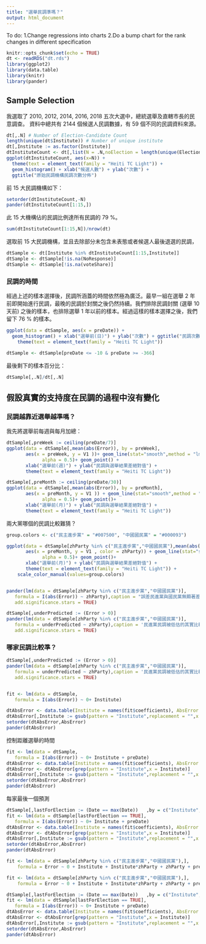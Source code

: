 ```yaml
---
title: "選舉民調準嗎？"
output: html_document
---
```

To do: 
1.Change regressions into charts
2.Do a bump chart for the rank changes in different specification

```r
knitr::opts_chunk$set(echo = TRUE)
dt <- readRDS("dt.rds")
library(ggplot2)
library(data.table)
library(knitr)
library(pander)
```

## Sample Selection

我選取了 2010, 2012, 2014, 2016, 2018 五次大選中，總統選舉及直轄市長的民意調查。
資料中總共有 2144 個候選人民調數據，有 59 個不同的民調資料來源。

```r
dt[,.N] # Number of Election-Candidate Count
length(unique(dt$Institute)) # Number of unique institute
dt[,Institute := as.factor(Institute)]
dtInstituteCount <- dt[,list(N = .N,noElection = length(unique(Election))), by = Institute]
ggplot(dtInstituteCount, aes(x=N)) + 
  theme(text = element_text(family = "Heiti TC Light")) +
  geom_histogram() + xlab("候選人數") + ylab("次數") + 
  ggtitle("原始民調機構民調次數分佈")
```

前 15 大民調機構如下：
```r
setorder(dtInstituteCount,-N)
pander(dtInstituteCount[1:15,])
```

此 15 大機構佔的民調比例達所有民調的 79 %。
```r
sum(dtInstituteCount[1:15,N])/nrow(dt)
```
選取前 15 大民調機構，並且去除部分未包含未表態或者候選人最後退選的民調，
```r
dtSample <- dt[Institute %in% dtInstituteCount[1:15,Institute]]
dtSample <- dtSample[!is.na(NoResponse)]
dtSample <- dtSample[!is.na(voteShare)]

```


### 民調的時間

經過上述的樣本選擇後，民調所涵蓋的時間依然極為廣泛。最早一組在選舉 2 年前即開始進行民調，最晚的民調於封關之後仍然持續。我們排除民調封關 (選舉 10 天前) 之後的樣本，也排除選舉 1 年以前的樣本。經過這樣的樣本選擇之後，我們留下 76 % 的樣本。
```r
ggplot(data = dtSample, aes(x = preDate)) +
  geom_histogram() + xlab("選舉前(日)") + ylab("次數") + ggtitle("民調次數與選舉日")+
    theme(text = element_text(family = "Heiti TC Light")) 

dtSample <- dtSample[preDate <= -10 & preDate >= -366]
```

最後剩下的樣本百分比：
```r
dtSample[,.N]/dt[,.N]
```




## 假設真實的支持度在民調的過程中沒有變化

### 民調越靠近選舉越準嗎？

我先將選舉前每週與每月加總：
```r
dtSample[,preWeek := ceiling(preDate/7)]
ggplot(data = dtSample[,mean(abs(Error)), by = preWeek], 
       aes(x = preWeek, y = V1 ))+ geom_line(stat="smooth",method = "lm",
             alpha = 0.5)+ geom_point() +
       xlab("選舉前(週)") + ylab("民調與選舉結果差絕對值") + 
       theme(text = element_text(family = "Heiti TC Light")) 

dtSample[,preMonth := ceiling(preDate/30)]
ggplot(data = dtSample[,mean(abs(Error)), by = preMonth], 
       aes(x = preMonth, y = V1 )) + geom_line(stat="smooth",method = "lm",
             alpha = 0.5)+ geom_point()+
       xlab("選舉前(月)") + ylab("民調與選舉結果差絕對值") + 
       theme(text = element_text(family = "Heiti TC Light")) 

```


兩大黨哪個的民調比較難猜？
```r
group.colors <- c("民主進步黨" = "#007500", "中國國民黨" = "#000093")

ggplot(data = dtSample[zhParty %in% c("民主進步黨","中國國民黨"),mean(abs(Error)), by = c("preMonth","zhParty")], 
       aes(x = preMonth, y = V1 , color = zhParty)) + geom_line(stat="smooth",method = "lm",
             alpha = 0.5)+ geom_point()+
       xlab("選舉前(月)") + ylab("民調與選舉結果差絕對值") + 
       theme(text = element_text(family = "Heiti TC Light")) +
    scale_color_manual(values=group.colors)


pander(lm(data = dtSample[zhParty %in% c("民主進步黨","中國國民黨")],
   formula = I(abs(Error)) ~ zhParty),caption = "誤差民進黨與國民黨無顯著差異",
   add.significance.stars = TRUE)

```


```r
dtSample[,underPredicted := (Error > 0)]
pander(lm(data = dtSample[zhParty %in% c("民主進步黨","中國國民黨")],
   formula = underPredicted ~ zhParty),caption = '民進黨民調被低估的其實比較少',
   add.significance.stars = TRUE)

```






### 哪家民調比較準？


```r
dtSample[,underPredicted := (Error > 0)]
pander(lm(data = dtSample[zhParty %in% c("民主進步黨","中國國民黨")],
   formula = underPredicted ~ zhParty),caption = '民進黨民調被低估的其實比較少',
   add.significance.stars = TRUE)


fit <- lm(data = dtSample,
   formula = I(abs(Error)) ~ 0+ Institute)

dtAbsError <- data.table(Institute = names(fit$coefficients), AbsError = fit$coefficients, SE = summary(fit)$coefficient[,2])
dtAbsError[,Institute := gsub(pattern = "Institute",replacement = "",x = Institute)]
setorder(dtAbsError,AbsError)
pander(dtAbsError)
```


控制距離選舉的時間
```r
fit <- lm(data = dtSample,
   formula = I(abs(Error)) ~ 0+ Institute + preDate)
dtAbsError <- data.table(Institute = names(fit$coefficients), AbsError = fit$coefficients, SE = summary(fit)$coefficient[,2])
dtAbsError <- dtAbsError[grep(pattern = "Institute",x = Institute)]
dtAbsError[,Institute := gsub(pattern = "Institute",replacement = "",x = Institute)]
setorder(dtAbsError,AbsError)
pander(dtAbsError)
```


每家最後一個預測
```r
dtSample[,lastForElection := (Date == max(Date))   ,by = c("Institute","Candidate","Election","District")]
fit <- lm(data = dtSample[lastForElection == TRUE],
   formula = I(abs(Error)) ~ 0+ Institute + preDate)
dtAbsError <- data.table(Institute = names(fit$coefficients), AbsError = fit$coefficients, SE = summary(fit)$coefficient[,2])
dtAbsError <- dtAbsError[grep(pattern = "Institute",x = Institute)]
dtAbsError[,Institute := gsub(pattern = "Institute",replacement = "",x = Institute)]
setorder(dtAbsError,AbsError)
pander(dtAbsError)
```





```r

fit <- lm(data = dtSample[zhParty %in% c("民主進步黨","中國國民黨"),],
    formula = Error ~ 0 + Institute + Institute*zhParty + zhParty + preDate)

fit <- lm(data = dtSample[zhParty %in% c("民主進步黨","中國國民黨"),],
    formula = Error ~ 0 + Institute + Institute*zhParty + zhParty + preDate + Election)

dtSample[,lastForElection := (Date == max(Date))   ,by = c("Institute","Candidate","Election","District")]
fit <- lm(data = dtSample[lastForElection == TRUE],
   formula = I(abs(Error)) ~ 0+ Institute + preDate)
dtAbsError <- data.table(Institute = names(fit$coefficients), AbsError = fit$coefficients, SE = summary(fit)$coefficient[,2])
dtAbsError <- dtAbsError[grep(pattern = "Institute",x = Institute)]
dtAbsError[,Institute := gsub(pattern = "Institute",replacement = "",x = Institute)]
setorder(dtAbsError,AbsError)
pander(dtAbsError)
```
